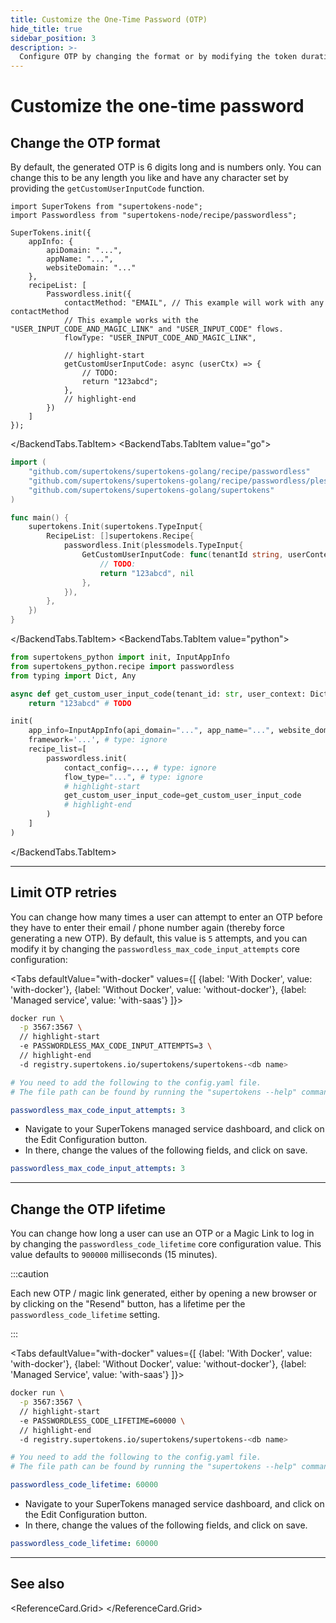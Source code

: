 ```yaml
---
title: Customize the One-Time Password (OTP)
hide_title: true
sidebar_position: 3
description: >-
  Configure OTP by changing the format or by modifying the token duration
---
```



# Customize the one-time password  


## Change the OTP format

By default, the generated OTP is 6 digits long and is numbers only. You can change this to be any length you like and have any character set by providing the `getCustomUserInputCode` function.

<BackendTabs>
<BackendTabs.TabItem value="nodejs">

```tsx
import SuperTokens from "supertokens-node";
import Passwordless from "supertokens-node/recipe/passwordless";

SuperTokens.init({
    appInfo: {
        apiDomain: "...",
        appName: "...",
        websiteDomain: "..."
    },
    recipeList: [
        Passwordless.init({
            contactMethod: "EMAIL", // This example will work with any contactMethod
            // This example works with the "USER_INPUT_CODE_AND_MAGIC_LINK" and "USER_INPUT_CODE" flows.
            flowType: "USER_INPUT_CODE_AND_MAGIC_LINK", 

            // highlight-start
            getCustomUserInputCode: async (userCtx) => {
                // TODO:
                return "123abcd";
            },
            // highlight-end
        })
    ]
});
```
</BackendTabs.TabItem>
<BackendTabs.TabItem value="go">

```go
import (
	"github.com/supertokens/supertokens-golang/recipe/passwordless"
	"github.com/supertokens/supertokens-golang/recipe/passwordless/plessmodels"
	"github.com/supertokens/supertokens-golang/supertokens"
)

func main() {
	supertokens.Init(supertokens.TypeInput{
		RecipeList: []supertokens.Recipe{
			passwordless.Init(plessmodels.TypeInput{
				GetCustomUserInputCode: func(tenantId string, userContext supertokens.UserContext) (string, error) {
					// TODO:
					return "123abcd", nil
				},
			}),
		},
	})
}
```

</BackendTabs.TabItem>
<BackendTabs.TabItem value="python">

```python
from supertokens_python import init, InputAppInfo
from supertokens_python.recipe import passwordless
from typing import Dict, Any

async def get_custom_user_input_code(tenant_id: str, user_context: Dict[str, Any]):
    return "123abcd" # TODO

init(
    app_info=InputAppInfo(api_domain="...", app_name="...", website_domain="..."),
    framework='...', # type: ignore
    recipe_list=[
        passwordless.init(
            contact_config=..., # type: ignore
            flow_type="...", # type: ignore
			# highlight-start
            get_custom_user_input_code=get_custom_user_input_code
			# highlight-end            
        )
    ]
)
```

</BackendTabs.TabItem>
</BackendTabs>

---

## Limit OTP retries

You can change how many times a user can attempt to enter an OTP before they have to enter their email / phone number again (thereby force generating a new OTP). By default, this value is `5` attempts, and you can modify it by changing the `passwordless_max_code_input_attempts` core configuration:

<Tabs
defaultValue="with-docker"
values={[
{label: 'With Docker', value: 'with-docker'},
{label: 'Without Docker', value: 'without-docker'},
{label: 'Managed service', value: 'with-saas'}
]}>

<TabItem value="with-docker">

```bash
docker run \
  -p 3567:3567 \
  // highlight-start
  -e PASSWORDLESS_MAX_CODE_INPUT_ATTEMPTS=3 \
  // highlight-end
  -d registry.supertokens.io/supertokens/supertokens-<db name>
```

</TabItem>

<TabItem value="without-docker">

```yaml
# You need to add the following to the config.yaml file.
# The file path can be found by running the "supertokens --help" command

passwordless_max_code_input_attempts: 3

```
</TabItem>

<TabItem value="with-saas">

- Navigate to your SuperTokens managed service dashboard, and click on the Edit Configuration button.
- In there, change the values of the following fields, and click on save.

```yaml
passwordless_max_code_input_attempts: 3
```
</TabItem>
</Tabs>

---

## Change the OTP lifetime


You can change how long a user can use an OTP or a Magic Link to log in by changing the `passwordless_code_lifetime` core configuration value. This value defaults to `900000` milliseconds (15 minutes).

:::caution

Each new OTP / magic link generated, either by opening a new browser or by clicking on the "Resend" button, has a lifetime per the `passwordless_code_lifetime` setting.

:::

<Tabs
defaultValue="with-docker"
values={[
{label: 'With Docker', value: 'with-docker'},
{label: 'Without Docker', value: 'without-docker'},
{label: 'Managed Service', value: 'with-saas'}
]}>
<TabItem value="with-docker">

```bash
docker run \
  -p 3567:3567 \
  // highlight-start
  -e PASSWORDLESS_CODE_LIFETIME=60000 \
  // highlight-end
  -d registry.supertokens.io/supertokens/supertokens-<db name>
```

</TabItem>

<TabItem value="without-docker">

```yaml
# You need to add the following to the config.yaml file.
# The file path can be found by running the "supertokens --help" command

passwordless_code_lifetime: 60000

```
</TabItem>

<TabItem value="with-saas">

- Navigate to your SuperTokens managed service dashboard, and click on the Edit Configuration button.
- In there, change the values of the following fields, and click on save.

```yaml
passwordless_code_lifetime: 60000
```
</TabItem>
</Tabs>

---

## See also

<ReferenceCard.Grid>
  <ReferenceCard href="/docs/authentication/passwordless/customize-the-magic-link" label="Customize the magic link" />
  <ReferenceCard href="/docs/authentication/passwordless/hooks-and-overrides" label="Hooks and overrides" />
  <ReferenceCard href="/docs/authentication/passwordless/configure-email-and-sms-behavior" label="Email and SMS behavior" />
  <ReferenceCard href="/docs/authentication/passwordless/invite-link-flow" label="Invite link sign up" />
  <ReferenceCard href="/docs/authentication/passwordless/allow-list-flow" label="Allow list sign up" />
  <ReferenceCard href="/docs/platform-configuration/email-delivery/about" label="Email Delivery" />
  <ReferenceCard href="/docs/platform-configuration/sms-delivery/about" label="SMS Delivery" />
</ReferenceCard.Grid>
